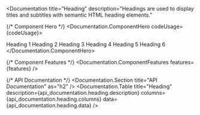 

<Documentation 
  title="Heading" 
  description="Headings are used to display titles and subtitles with semantic HTML heading elements."
>
  {/* Component Hero */}
  <Documentation.ComponentHero codeUsage={codeUsage}>
    <div className='text-gray-1000 p-5 space-y-1'>
      <Heading>Heading 1</Heading>
      <Heading as="h2">Heading 2</Heading>
      <Heading as="h3">Heading 3</Heading>
      <Heading as="h4">Heading 4</Heading>
      <Heading as="h5">Heading 5</Heading>
      <Heading as="h6">Heading 6</Heading>
    </div>
  </Documentation.ComponentHero>

  {/* Component Features */}
  <Documentation.ComponentFeatures 
    features={features} 
  />

  {/* API Documentation */}
  <Documentation.Section title="API Documentation" as="h2" />
  <Documentation.Table 
    title="Heading" 
    description={api_documentation.heading.description}
    columns={api_documentation.heading.columns} 
    data={api_documentation.heading.data} 
  />
</Documentation>